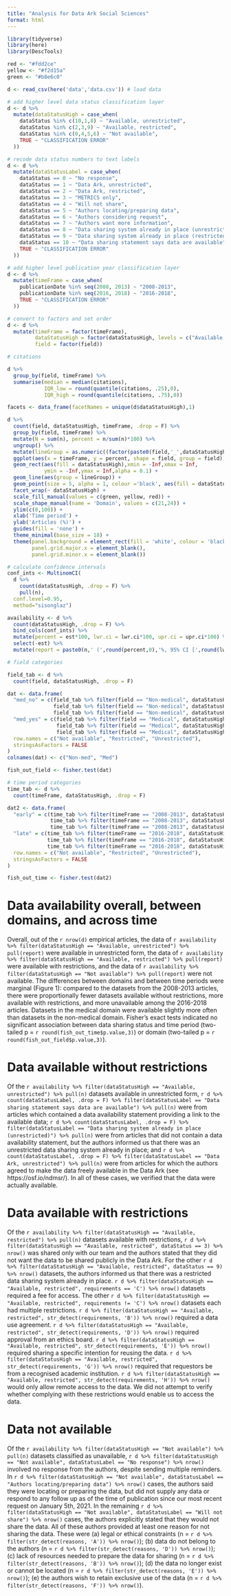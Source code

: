 ```yaml
---
title: "Analysis for Data Ark Social Sciences"
format: html
---
```


```r
library(tidyverse)
library(here)
library(DescTools)
```

```r
red <- "#fdd2ce"
yellow <- "#f2d15a"
green <- "#b8e6c0"

d <- read_csv(here('data','data.csv')) # load data

# add higher level data status classification layer
d <- d %>%
  mutate(dataStatusHigh = case_when(
    dataStatus %in% c(10,1,8) ~ "Available, unrestricted",
    dataStatus %in% c(2,3,9) ~ "Available, restricted",
    dataStatus %in% c(0,4,5,6) ~ "Not available",
    TRUE ~ "CLASSIFICATION ERROR"
  ))

# recode data status numbers to text labels
d <- d %>%
  mutate(dataStatusLabel = case_when(
    dataStatus == 0 ~ "No response",
    dataStatus == 1 ~ "Data Ark, unrestricted",
    dataStatus == 2 ~ "Data Ark, restricted",
    dataStatus == 3 ~ "METRICS only",
    dataStatus == 4 ~ "Will not share",
    dataStatus == 5 ~ "Authors locating/preparing data",
    dataStatus == 6 ~ "Authors considering request",
    dataStatus == 7 ~ "Authors want more information",
    dataStatus == 8 ~ "Data sharing system already in place (unrestricted)",
    dataStatus == 9 ~ "Data sharing system already in place (restricted)",
    dataStatus == 10 ~ "Data sharing statement says data are available",
    TRUE ~ "CLASSIFICATION ERROR"
  ))

# add higher level publication year classification layer
d <- d %>%
  mutate(timeFrame = case_when(
    publicationDate %in% seq(2008, 2013) ~ "2008-2013",
    publicationDate %in% seq(2016, 2018) ~ "2016-2018",
    TRUE ~ "CLASSIFICATION ERROR"
  ))

# convert to factors and set order
d <- d %>%
  mutate(timeFrame = factor(timeFrame),
         dataStatusHigh = factor(dataStatusHigh, levels = c("Available, unrestricted","Available, restricted","Not available")),
         field = factor(field))

```

```r
# citations

d %>%
  group_by(field, timeFrame) %>%
  summarise(median = median(citations),
            IQR_low = round(quantile(citations, .25),0),
            IQR_high = round(quantile(citations, .75),0))
```

```r
facets <- data_frame(facetNames = unique(d$dataStatusHigh),1)

d %>% 
  count(field, dataStatusHigh, timeFrame, .drop = F) %>%
  group_by(field, timeFrame) %>%
  mutate(N = sum(n), percent = n/sum(n)*100) %>%
  ungroup() %>%
  mutate(lineGroup = as.numeric((factor(paste0(field,'_',dataStatusHigh))))) %>%
  ggplot(aes(x = timeFrame, y = percent, shape = field, group = field)) +
  geom_rect(aes(fill = dataStatusHigh),xmin = -Inf,xmax = Inf,
            ymin = -Inf,ymax = Inf,alpha = 0.1) +
  geom_line(aes(group = lineGroup)) +
  geom_point(size = 5, alpha = 1, colour ='black', aes(fill = dataStatusHigh)) +
  facet_wrap(~ dataStatusHigh) +
  scale_fill_manual(values = c(green, yellow, red)) +
  scale_shape_manual(name = 'Domain', values = c(21,24)) +
  ylim(c(0,100)) +
  xlab('Time period') +
  ylab('Articles (%)') +
  guides(fill = 'none') +
  theme_minimal(base_size = 18) +
  theme(panel.background = element_rect(fill = 'white', colour = 'black'),
        panel.grid.major.x = element_blank(),
        panel.grid.minor.x = element_blank())
```

```r
# calculate confidence intervals
conf_ints <- MultinomCI(
  d %>%
    count(dataStatusHigh, .drop = F) %>% 
    pull(n), 
  conf.level=0.95,
  method="sisonglaz")

availability <- d %>% 
  count(dataStatusHigh, .drop = F) %>% 
  bind_cols(conf_ints) %>%
  mutate(percent = est*100, lwr.ci = lwr.ci*100, upr.ci = upr.ci*100) %>%
  select(-est) %>%
  mutate(report = paste0(n,' (',round(percent,0),'%, 95% CI [',round(lwr.ci,0),'% - ',round(upr.ci,0),'%])'))
```

```r
# field categories

field_tab <- d %>%
  count(field, dataStatusHigh, .drop = F)

dat <- data.frame(
  "med_no" = c(field_tab %>% filter(field == "Non-medical", dataStatusHigh == "Not available") %>% pull(n),
               field_tab %>% filter(field == "Non-medical", dataStatusHigh == "Available, restricted") %>% pull(n),
               field_tab %>% filter(field == "Non-medical", dataStatusHigh == "Available, unrestricted") %>% pull(n)),
  "med_yes" = c(field_tab %>% filter(field == "Medical", dataStatusHigh == "Not available") %>% pull(n),
                field_tab %>% filter(field == "Medical", dataStatusHigh == "Available, restricted") %>% pull(n),
                field_tab %>% filter(field == "Medical", dataStatusHigh == "Available, unrestricted") %>% pull(n)),
  row.names = c("Not available", "Restricted", "Unrestricted"),
  stringsAsFactors = FALSE
)
colnames(dat) <- c("Non-med", "Med")

fish_out_field <- fisher.test(dat)

# time period categories
time_tab <- d %>%
  count(timeFrame, dataStatusHigh, .drop = F)

dat2 <- data.frame(
  "early" = c(time_tab %>% filter(timeFrame == "2008-2013", dataStatusHigh == "Not available") %>% pull(n),
              time_tab %>% filter(timeFrame == "2008-2013", dataStatusHigh == "Available, restricted") %>% pull(n),
              time_tab %>% filter(timeFrame == "2008-2013", dataStatusHigh == "Available, unrestricted") %>% pull(n)),
  "late" = c(time_tab %>% filter(timeFrame == "2016-2018", dataStatusHigh == "Not available") %>% pull(n),
             time_tab %>% filter(timeFrame == "2016-2018", dataStatusHigh == "Available, restricted") %>% pull(n),
             time_tab %>% filter(timeFrame == "2016-2018", dataStatusHigh == "Available, unrestricted") %>% pull(n)),
  row.names = c("Not available", "Restricted", "Unrestricted"),
  stringsAsFactors = FALSE
)

fish_out_time <- fisher.test(dat2)
```

# Data availability overall, between domains, and across time
Overall, out of the `r nrow(d)` empirical articles, the data of `r availability %>% filter(dataStatusHigh == "Available, unrestricted") %>% pull(report)` were available in unrestricted form, the data of `r availability %>% filter(dataStatusHigh == "Available, restricted") %>% pull(report)` were available with restrictions, and the data of `r availability %>% filter(dataStatusHigh == "Not available") %>% pull(report)` were not available. The differences between domains and between time periods were marginal (Figure 1): compared to the datasets from the 2008-2013 articles, there were proportionally fewer datasets available without restrictions, more available with restrictions, and more unavailable among the 2016-2018 articles. Datasets in the medical domain were available slightly more often than datasets in the non-medical domain. Fisher’s exact tests indicated no significant association between data sharing status and time period (two-tailed p = `r round(fish_out_time$p.value,3)`) or domain (two-tailed p = `r round(fish_out_field$p.value,3)`).

# Data available without restrictions
Of the `r availability %>% filter(dataStatusHigh == "Available, unrestricted") %>% pull(n)` datasets available in unrestricted form, `r d %>% count(dataStatusLabel, .drop = F) %>% filter(dataStatusLabel == "Data sharing statement says data are available") %>% pull(n)` were from articles which contained a data availability statement providing a link to the available data; `r d %>% count(dataStatusLabel, .drop = F) %>% filter(dataStatusLabel == "Data sharing system already in place (unrestricted)") %>% pull(n)` were from articles that did not contain a data availability statement, but the authors informed us that there was an unrestricted data sharing system already in place; and `r d %>% count(dataStatusLabel, .drop = F) %>% filter(dataStatusLabel == "Data Ark, unrestricted") %>% pull(n)` were from articles for which the authors agreed to make the data freely available in the Data Ark (see https://osf.io/ndmsr/). In all of these cases, we verified that the data were actually available.

# Data available with restrictions
Of the `r availability %>% filter(dataStatusHigh == "Available, restricted") %>% pull(n)` datasets available with restrictions, `r d %>% filter(dataStatusHigh == "Available, restricted", dataStatus == 3) %>% nrow()` was shared only with our team and the authors stated that they did not want the data to be shared publicly in the Data Ark. For the other `r d %>% filter(dataStatusHigh == "Available, restricted", dataStatus == 9) %>% nrow()` datasets, the authors informed us that there was a restricted data sharing system already in place. `r d %>% filter(dataStatusHigh == "Available, restricted", requirements == 'C') %>% nrow()` datasets required a fee for access. The other `r d %>% filter(dataStatusHigh == "Available, restricted", requirements != 'C') %>% nrow()` datasets each had multiple restrictions. `r d %>% filter(dataStatusHigh == "Available, restricted", str_detect(requirements, 'B')) %>% nrow()` required a data use agreement. `r d %>% filter(dataStatusHigh == "Available, restricted", str_detect(requirements, 'D')) %>% nrow()` required approval from an ethics board. `r d %>% filter(dataStatusHigh == "Available, restricted", str_detect(requirements, 'E')) %>% nrow()` required sharing a specific intention for reusing the data. `r d %>% filter(dataStatusHigh == "Available, restricted", str_detect(requirements, 'G')) %>% nrow()` required that requestors be from a recognised academic institution. `r d %>% filter(dataStatusHigh == "Available, restricted", str_detect(requirements, 'H')) %>% nrow()` would only allow remote access to the data. We did not attempt to verify whether complying with these restrictions would enable us to access the data.

# Data not available
Of the `r availability %>% filter(dataStatusHigh == "Not available") %>% pull(n)` datasets classified as unavailable, `r d %>% filter(dataStatusHigh == "Not available", dataStatusLabel == "No response") %>% nrow()` involved no response from the authors, despite sending multiple reminders. In `r d %>% filter(dataStatusHigh == "Not available", dataStatusLabel == "Authors locating/preparing data") %>% nrow()` cases, the authors said they were locating or preparing the data, but did not supply any data or respond to any follow up as of the time of publication since our most recent request on January 5th, 2021. In the remaining `r d %>% filter(dataStatusHigh == "Not available", dataStatusLabel == "Will not share") %>% nrow()` cases, the authors explicitly stated that they would not share the data. All of these authors provided at least one reason for not sharing the data. These were (a) legal or ethical constraints (n = `r d %>% filter(str_detect(reasons, 'A')) %>% nrow()`); (b) data do not belong to the authors (n = `r d %>% filter(str_detect(reasons, 'D')) %>% nrow()`); (c) lack of resources needed to prepare the data for sharing (n = `r d %>% filter(str_detect(reasons, 'B')) %>% nrow()`); (d) the data no longer exist or cannot be located (n = `r d %>% filter(str_detect(reasons, 'E')) %>% nrow()`); (e) the authors wish to retain exclusive use of the data (n = `r d %>% filter(str_detect(reasons, 'F')) %>% nrow()`).

